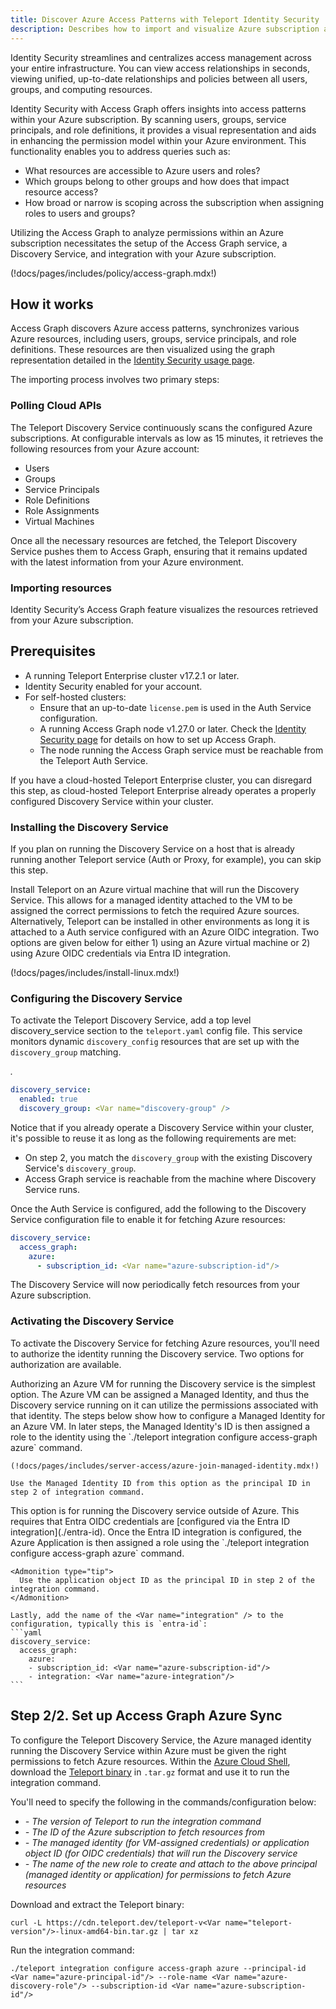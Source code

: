 ```yaml
---
title: Discover Azure Access Patterns with Teleport Identity Security
description: Describes how to import and visualize Azure subscription access patterns using Identity Security and Access Graph.
---
```


Identity Security streamlines and centralizes access management across your entire infrastructure. You can view access
relationships in seconds, viewing unified, up-to-date relationships and policies between all users, groups, and
computing resources.

Identity Security with Access Graph offers insights into access patterns within your Azure subscription. By scanning
users, groups, service principals, and role definitions, it provides a visual representation and aids in enhancing the permission model
within your Azure environment. This functionality enables you to address queries such as:

- What resources are accessible to Azure users and roles?
- Which groups belong to other groups and how does that impact resource access?
- How broad or narrow is scoping across the subscription when assigning roles to users and groups?

Utilizing the Access Graph to analyze permissions within an Azure subscription necessitates the setup of the Access
Graph service, a Discovery Service, and integration with your Azure subscription.

(!docs/pages/includes/policy/access-graph.mdx!)

## How it works

Access Graph discovers Azure access patterns, synchronizes various Azure resources,
including users, groups, service principals, and role definitions.
These resources are then visualized using the graph representation detailed in the
[Identity Security usage page](../policy-how-to-use.mdx).

The importing process involves two primary steps:

### Polling Cloud APIs

The Teleport Discovery Service continuously scans the configured Azure subscriptions. At configurable intervals as
low as 15 minutes, it retrieves the following resources from your Azure account:

- Users
- Groups
- Service Principals
- Role Definitions
- Role Assignments
- Virtual Machines

Once all the necessary resources are fetched, the Teleport Discovery Service pushes them to Access Graph, ensuring
that it remains updated with the latest information from your Azure environment.

### Importing resources

Identity Security’s Access Graph feature visualizes the resources retrieved from your Azure subscription.

## Prerequisites

- A running Teleport Enterprise cluster v17.2.1 or later.
- Identity Security enabled for your account.
- For self-hosted clusters:
  - Ensure that an up-to-date `license.pem` is used in the Auth Service configuration.
  - A running Access Graph node v1.27.0 or later. Check the [Identity Security page](../teleport-policy.mdx) for details on
how to set up Access Graph.
  - The node running the Access Graph service must be reachable from the Teleport Auth Service.


<Admonition type="warning">
  If you have a cloud-hosted Teleport Enterprise cluster, you can disregard
  this step, as cloud-hosted Teleport Enterprise already operates a properly configured
  Discovery Service within your cluster.
</Admonition>

### Installing the Discovery Service

<Admonition type="tip">
  If you plan on running the Discovery Service on a host that is already running
  another Teleport service (Auth or Proxy, for example), you can skip this step.
</Admonition>

Install Teleport on an Azure virtual machine that will run the Discovery Service. This allows for a managed identity
attached to the VM to be assigned the correct permissions to fetch the required Azure sources. Alternatively, Teleport
can be installed in other environments as long it is attached to a Auth service configured with an Azure OIDC
integration. Two options are given below for either 1) using an Azure virtual machine or 2) using Azure OIDC credentials
via Entra ID integration.

(!docs/pages/includes/install-linux.mdx!)

### Configuring the Discovery Service

To activate the Teleport Discovery Service, add a top level discovery_service section to the `teleport.yaml`
config file. This service monitors dynamic `discovery_config` resources that are set up
with the `discovery_group` matching.

<Var name="discovery-group" />.
```yaml
discovery_service:
  enabled: true
  discovery_group: <Var name="discovery-group" />
```

Notice that if you already operate a Discovery Service within your cluster,
it's possible to reuse it as long as the following requirements are met:

- On step 2, you match the `discovery_group` with the existing Discovery Service's
`discovery_group`.
- Access Graph service is reachable from the machine where Discovery Service runs.

Once the Auth Service is configured, add the following to the Discovery Service configuration file to enable it
for fetching Azure resources:

```yaml
discovery_service:
  access_graph:
    azure:
      - subscription_id: <Var name="azure-subscription-id"/>
```

The Discovery Service will now periodically fetch resources from your Azure subscription.

### Activating the Discovery Service

To activate the Discovery Service for fetching Azure resources, you'll need to authorize the identity running the
Discovery service. Two options for authorization are available.

<Tabs>
  <TabItem label="Option 1 - Authorize VM With Managed Identity" >
    Authorizing an Azure VM for running the Discovery service is the simplest option. The Azure VM can be assigned a
    Managed Identity, and thus the Discovery service running on it can utilize the permissions associated with
    that identity. The steps below show how to configure a Managed Identity for an Azure VM. In later steps, the
    Managed Identity's ID is then assigned a role to the identity using the
    `./teleport integration configure access-graph azure` command.

    (!docs/pages/includes/server-access/azure-join-managed-identity.mdx!)

    Use the Managed Identity ID from this option as the principal ID in step 2 of integration command.
  </TabItem>
  <TabItem label="Option 2 - Authorize OIDC Via EntraID Integration" >
    This option is for running the Discovery service outside of Azure. This requires that Entra OIDC credentials
    are [configured via the Entra ID integration](./entra-id). Once the Entra ID integration is configured, the
    Azure Application is then assigned a role using the
    `./teleport integration configure access-graph azure` command.

    <Admonition type="tip">
      Use the application object ID as the principal ID in step 2 of the integration command.
    </Admonition>

    Lastly, add the name of the <Var name="integration" /> to the configuration, typically this is `entra-id`:
    ```yaml
    discovery_service:
      access_graph:
        azure:
        - subscription_id: <Var name="azure-subscription-id"/>
        - integration: <Var name="azure-integration"/>
    ```

  </TabItem>
</Tabs>

## Step 2/2. Set up Access Graph Azure Sync

To configure the Teleport Discovery Service, the Azure managed identity running the Discovery Service within
Azure must be given the right permissions to fetch Azure resources. Within the
[Azure Cloud Shell](https://portal.azure.com/#cloudshell/), download the
[Teleport binary](https://goteleport.com/download/#install-links) in `.tar.gz` format and use it to run the integration
command.

You'll need to specify the following in the commands/configuration below:
- <Var name="teleport-version"/> - The version of Teleport to run the integration command
- <Var name="azure-subscription-id"/> - The ID of the Azure subscription to fetch resources from
- <Var name="azure-principal-id"/> - The managed identity (for VM-assigned credentials) or application object ID (for OIDC credentials) that will run the Discovery service
- <Var name="azure-discovery-role"/> - The name of the new role to create and attach to the above principal (managed identity or application) for permissions to fetch Azure resources

Download and extract the Teleport binary:
```shell
curl -L https://cdn.teleport.dev/teleport-v<Var name="teleport-version"/>-linux-amd64-bin.tar.gz | tar xz
```

Run the integration command:
```shell
./teleport integration configure access-graph azure --principal-id <Var name="azure-principal-id"/> --role-name <Var name="azure-discovery-role"/> --subscription-id <Var name="azure-subscription-id"/>
```
